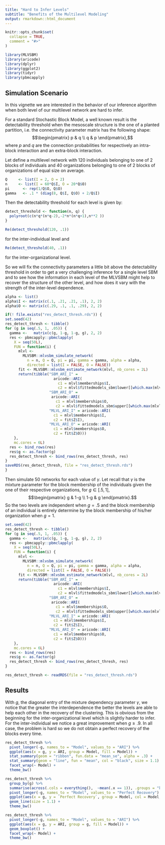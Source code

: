 ```yaml
---
title: "Hard to Infer Levels"
subtitle: "Benefits of the Multilevel Modeling"
output: rmarkdown::html_document
---
```


```r
knitr::opts_chunk$set(
  collapse = TRUE,
  comment = "#>"
)
```

```r
library(MLVSBM)
library(aricode)
library(dplyr)
library(ggplot2)
library(tidyr)
library(pbmcapply)
```

## Simulation Scenario

In this vignette we are interested in the behavior of our inference algorithm when both level of our multilevel network are hard to infer.

For a standard Stochastic Block Model, a well known result is the detectability threshold when the mesoscale structure is the one of a planted partition, i.e. the connectivity parameter matrix has the following shape:
$$\begin{pmatrix} 
p & q \\ 
q & p
\end{pmatrix},$$
where $p$ and $q$ are the connection probabilities for respectively an intra-block interaction and an extra-block interaction.

Let define a multilevel network with 120 individuals belonging to one of 2 blocks of individuals and 40 organizations belonging to one of 2 blocks of organizations of equal size on average.
```r
Q     <- list(I = 2, O = 2)
n     <- list(I = 60*Q$I, O = 20*Q$O)
pi      <- rep(1/Q$O, Q$O)
gamma   <- .1 * (diag(8, Q$I, Q$O) + 2/Q$I)
```

Then the detectability threshold for each level is given by:
```r
detect_threshold <- function(n, q) {
  polyroot(c(n*q*(n*q-2),-2*n*(n*q+1),n**2 ))
}
```
```r
Re(detect_threshold(120, .1))
```
for the inter-individual level and 

```r
Re(detect_threshold(40, .1))
```
for the inter-organizational level.


So we will fix the connectivity parameters a little bit above the detectability threshold in order to get a very challenging inference for a single level SBM and to see how the information in each level of the MLVSBM might help to recover the structure of the other level, and how does it vary with the strength of the inter-level dependence.
```r
alpha <- list()
alpha$I <- matrix(c(.1, .21, .21, .1), 2, 2)
alpha$O <- matrix(c(.29, .1, .1, .29), 2, 2)
```

```r
if(! file.exists("res_detect_thresh.rds")) {
set.seed(42)
res_detect_thresh <- tibble()
for (g in seq(.5, 1, .05)) {
  gamma <-   matrix(c(g, 1-g, 1-g, g), 2, 2)
  res <- pbmcapply::pbmclapply(
    X = seq(50L),
    FUN = function(i) {
      mlvl <-
        MLVSBM::mlvsbm_simulate_network(
          n = n, Q = Q, pi = pi, gamma = gamma, alpha = alpha,
          directed = list(I = FALSE, O = FALSE))
      fit <- MLVSBM::mlvsbm_estimate_network(mlvl, nb_cores = 2L)
      return(tibble("SBM_ARI_I" =
                      aricode::ARI(
                        c1 = mlvl$memberships$I,
                        c2 = mlvl$fittedmodels_sbm$lower[[which.max(mlvl$ICL_sbm$lower)]]$Z),
                    "SBM_ARI_O" =
                     aricode::ARI(
                       c1 = mlvl$memberships$O,
                       c2 = mlvl$fittedmodels_sbm$upper[[which.max(mlvl$ICL_sbm$upper)]]$Z),
                    "MLVL_ARI_I" = aricode::ARI(
                      c1 = mlvl$memberships$I,
                      c2 = fit$Z$I),
                    "MLVL_ARI_O" = aricode::ARI(
                      c1 = mlvl$memberships$O,
                      c2 = fit$Z$O)))
    },
    mc.cores = 6L)
  res <- bind_rows(res)
  res$g <- as.factor(g)
  res_detect_thresh <- bind_rows(res_detect_thresh, res)
}
saveRDS(res_detect_thresh, file = "res_detect_thresh.rds")
}

```

Then simulate 50 networks for each value of $\gamma$. Let recall that $\gamma$ is the mixture parameter for the block membership of the individuals given the one of their respective organizations, for $g \in [.5, 1]$,
$$\begin{pmatrix} 
g & 1-g \\ 
1-g & g
\end{pmatrix}.$$
So the two levels are independent when $g = .5$ and the block membership of an individual is entirely determine by the block membership of his/her organization when $g = 1$.
```r
set.seed(42)
res_detect_thresh <- tibble()
for (g in seq(.5, 1, .05)) {
  gamma <-   matrix(c(g, 1-g, 1-g, g), 2, 2)
  res <- pbmcapply::pbmclapply(
    X = seq(50L),
    FUN = function(i) {
      mlvl <-
        MLVSBM::mlvsbm_simulate_network(
          n = n, Q = Q, pi = pi, gamma = gamma, alpha = alpha,
          directed = list(I = FALSE, O = FALSE))
      fit <- MLVSBM::mlvsbm_estimate_network(mlvl, nb_cores = 2L)
      return(tibble("SBM_ARI_I" =
                      aricode::ARI(
                        c1 = mlvl$memberships$I,
                        c2 = mlvl$fittedmodels_sbm$lower[[which.max(mlvl$ICL_sbm$lower)]]$Z),
                    "SBM_ARI_O" =
                     aricode::ARI(
                       c1 = mlvl$memberships$O,
                       c2 = mlvl$fittedmodels_sbm$upper[[which.max(mlvl$ICL_sbm$upper)]]$Z),
                    "MLVL_ARI_I" = aricode::ARI(
                      c1 = mlvl$memberships$I,
                      c2 = fit$Z$I),
                    "MLVL_ARI_O" = aricode::ARI(
                      c1 = mlvl$memberships$O,
                      c2 = fit$Z$O)))
    },
    mc.cores = 6L)
  res <- bind_rows(res)
  res$g <- as.factor(g)
  res_detect_thresh <- bind_rows(res_detect_thresh, res)
}
```
```r
res_detect_thresh <- readRDS(file = "res_detect_thresh.rds")
```


## Results

With $g$, the diagonal entry of the mixture dependency parameter $\gamma$, we notice that the greater the interdependence the better the levels are able to help each other in the recovery of the clustering. This is obvious from the beginning for the inter-organizational level which is slightly harder to infer. For the inter-individual we notice a great improvement when $g \geq .9$. In all case, the problem is hard so we do not obtain a perfect recovery of the blocks every time. 

```r
res_detect_thresh %>%
  pivot_longer(-g, names_to = "Model", values_to = "ARI") %>%
  ggplot(aes(x = g, y = ARI, group = Model, fill = Model)) +
  stat_summary(geom = "ribbon", fun.data = "mean_se", alpha = .3) +
  stat_summary(geom = "line", fun = "mean", col = "black", size = 1.1) +
  facet_wrap(~ Model) +
  theme_bw()
```
```r
res_detect_thresh %>%
  group_by(g) %>% 
  summarise(across(.cols = everything(),  ~mean(.x == 1)), .groups = "keep") %>% 
  pivot_longer(-g, names_to = "Model", values_to = "Perfect Recovery") %>%
  ggplot(aes(x = g, y = `Perfect Recovery`, group = Model, col = Model, linetype = Model)) +
  geom_line(size = 1.1) +
  theme_bw()
```
```r
res_detect_thresh %>%
  pivot_longer(-g, names_to = "Model", values_to = "ARI") %>%
  ggplot(aes(x = g, y = ARI, group = g, fill = Model)) +
  geom_boxplot() +
  facet_wrap(~ Model) +
  theme_bw()
```
